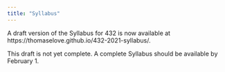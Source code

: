 ```yaml
---
title: "Syllabus"
---
```


A draft version of the Syllabus for 432 is now available at https://thomaselove.github.io/432-2021-syllabus/.

This draft is not yet complete. A complete Syllabus should be available by February 1.
